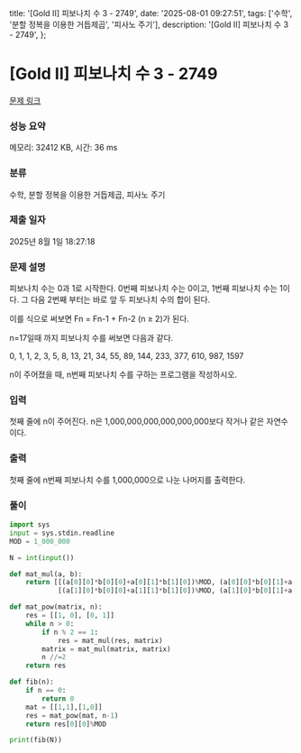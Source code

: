   title: '[Gold II] 피보나치 수 3 - 2749',
  date: '2025-08-01 09:27:51',
  tags: ['수학', '분할 정복을 이용한 거듭제곱', '피사노 주기'],
  description: '[Gold II] 피보나치 수 3 - 2749',
};

# [Gold II] 피보나치 수 3 - 2749 

[문제 링크](https://www.acmicpc.net/problem/2749) 

### 성능 요약

메모리: 32412 KB, 시간: 36 ms

### 분류

수학, 분할 정복을 이용한 거듭제곱, 피사노 주기

### 제출 일자

2025년 8월 1일 18:27:18

### 문제 설명

피보나치 수는 0과 1로 시작한다. 0번째 피보나치 수는 0이고, 1번째 피보나치 수는 1이다. 그 다음 2번째 부터는 바로 앞 두 피보나치 수의 합이 된다.

이를 식으로 써보면 Fn = Fn-1 + Fn-2 (n ≥ 2)가 된다.

n=17일때 까지 피보나치 수를 써보면 다음과 같다.

0, 1, 1, 2, 3, 5, 8, 13, 21, 34, 55, 89, 144, 233, 377, 610, 987, 1597

n이 주어졌을 때, n번째 피보나치 수를 구하는 프로그램을 작성하시오.

### 입력 

 첫째 줄에 n이 주어진다. n은 1,000,000,000,000,000,000보다 작거나 같은 자연수이다.

### 출력 

 첫째 줄에 n번째 피보나치 수를 1,000,000으로 나눈 나머지를 출력한다.

### 풀이
```python
import sys
input = sys.stdin.readline
MOD = 1_000_000

N = int(input())

def mat_mul(a, b):
    return [[(a[0][0]*b[0][0]+a[0][1]*b[1][0])%MOD, (a[0][0]*b[0][1]+a[0][1]*b[1][1])%MOD],
            [(a[1][0]*b[0][0]+a[1][1]*b[1][0])%MOD, (a[1][0]*b[0][1]+a[1][1]*b[1][1])%MOD]]

def mat_pow(matrix, n):
    res = [[1, 0], [0, 1]]
    while n > 0:
        if n % 2 == 1:
            res = mat_mul(res, matrix)
        matrix = mat_mul(matrix, matrix)
        n //=2
    return res

def fib(n):
    if n == 0:
        return 0
    mat = [[1,1],[1,0]]
    res = mat_pow(mat, n-1)
    return res[0][0]%MOD

print(fib(N))
```